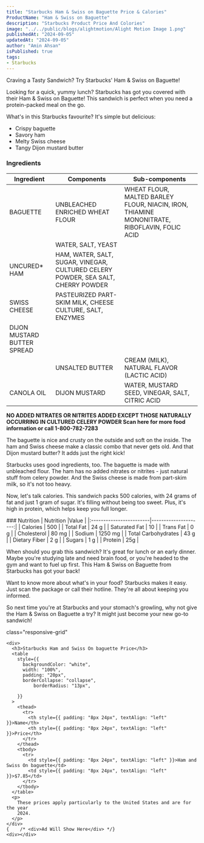 ```yaml
---
title: "Starbucks Ham & Swiss on Baguette Price & Calories"
ProductName: "Ham & Swiss on Baguette" 
description: "Starbucks Product Price And Colories"
image: "../../public/blogs/alightmotion/Alight Motion Image 1.png"
publishedAt: "2024-09-05"
updatedAt: "2024-09-05"
author: "Amin Ahsan"
isPublished: true
tags:
- Starbucks
---
```


Craving a Tasty Sandwich? Try Starbucks' Ham & Swiss on Baguette!

Looking for a quick, yummy lunch? Starbucks has got you covered with their Ham & Swiss on Baguette! This sandwich is perfect when you need a protein-packed meal on the go.

What's in this Starbucks favourite? It's simple but delicious:
- Crispy baguette
- Savory ham
- Melty Swiss cheese
- Tangy Dijon mustard butter


### Ingredients
| Ingredient      | Components        | Sub-components                          |
|-----------------|-------------------|-----------------------------------------|
| BAGUETTE        |UNBLEACHED ENRICHED WHEAT FLOUR|WHEAT FLOUR, MALTED BARLEY FLOUR, NIACIN, IRON, THIAMINE MONONITRATE, RIBOFLAVIN, FOLIC ACID|
|                 | WATER, SALT, YEAST|                                         |
|UNCURED* HAM     |HAM, WATER, SALT, SUGAR, VINEGAR, CULTURED CELERY POWDER, SEA SALT, CHERRY POWDER|                                         |
| SWISS CHEESE    | PASTEURIZED PART-SKIM MILK, CHEESE CULTURE, SALT, ENZYMES|                                         |
|DIJON MUSTARD BUTTER SPREAD|         |                                         |
|                 |UNSALTED BUTTER    |CREAM (MILK), NATURAL FLAVOR (LACTIC ACID)|
|CANOLA OIL       | DIJON MUSTARD     |WATER, MUSTARD SEED, VINEGAR, SALT, CITRIC ACID|
**NO ADDED NITRATES OR NITRITES ADDED EXCEPT THOSE NATURALLY OCCURRING IN CULTURED CELERY POWDER Scan here for more food information or call 1-800-782-7283**


The baguette is nice and crusty on the outside and soft on the inside. The ham and Swiss cheese make a classic combo that never gets old. And that Dijon mustard butter? It adds just the right kick!

Starbucks uses good ingredients, too. The baguette is made with unbleached flour. The ham has no added nitrates or nitrites - just natural stuff from celery powder. And the Swiss cheese is made from part-skim milk, so it's not too heavy.

Now, let's talk calories. This sandwich packs 500 calories, with 24 grams of fat and just 1 gram of sugar. It's filling without being too sweet. Plus, it's high in protein, which helps keep you full longer.

 <div className="table-container">
### Nutrition
    | Nutrition               |Value                 |  
    |:------------------------|---------------------:|
    | Calories                | 500                  |
    | Total Fat               | 24 g                 |
    | Saturated Fat           | 10                   |
    | Trans Fat               | 0 g                |
    | Cholesterol             | 80 mg                |
    | Sodium                  | 1250 mg               |
    | Total Carbohydrates     | 43 g                 |
    | Dietary Fiber           | 2 g                  |
    | Sugars                  | 1 g                  |
    | Protein                 | 25g                 |
  </div>

When should you grab this sandwich? It's great for lunch or an early dinner. Maybe you're studying late and need brain food, or you're headed to the gym and want to fuel up first. This Ham & Swiss on Baguette from Starbucks has got your back!

Want to know more about what's in your food? Starbucks makes it easy. Just scan the package or call their hotline. They're all about keeping you informed.

So next time you're at Starbucks and your stomach's growling, why not give the Ham & Swiss on Baguette a try? It might just become your new go-to sandwich!


   <style jsx>{`
  .table-container {
    overflow-x: auto;
    position: relative;
  }
  .table-container table {
    border-collapse: collapse;
    width: 30%;
  }
  .table-container th,
  .table-container td {
    border: 1px solid #ddd;
    padding: 2px;
    min-width: 30px;
    font-size: 11px;
  }
  .table-container th:first-child,
  .table-container td:first-child {
    position: sticky;
    left: 0;
    background-color: white;
    z-index: 1;
  }
  @media (max-width: 768px) {
    .table-container th:not(:first-child),
    .table-container td:not(:first-child) {
      min-width: 50px;
    }
  }
`}</style>



 <style jsx>{`
  @media (min-width: 768px) {
    .responsive-grid {
      display: grid;
      grid-template-columns: 1fr 1fr;
    }
  }
`}</style>

<div
  style={{
    backgroundColor: "#cee3de",
    borderLeft: "3px solid #0c7556",
   padding: "20px",
    paddingTop: "13px", // Add padding to the top
        display: "grid",
        height: "fit-content",
      }} 
      
  class="responsive-grid"

>
    <div>
      <h3>Starbucks Ham and Swiss On baguette Price</h3>
      <table
        style={{
          backgroundColor: "white",
          width: "100%",
          padding: "20px",
          borderCollapse: "collapse",
              borderRadius: "13px",
          
        }}
      >
        <thead>
          <tr>
            <th style={{ padding: "8px 24px", textAlign: "left" }}>Name</th>
            <th style={{ padding: "8px 24px", textAlign: "left" }}>Price</th>
          </tr>
        </thead>
        <tbody>
          <tr>
            <td style={{ padding: "8px 24px", textAlign: "left" }}>Ham and Swiss On baguette</td>
            <td style={{ padding: "8px 24px", textAlign: "left" }}>$7.85</td>
          </tr> 
        </tbody>
      </table>
      <p>
        These prices apply particularly to the United States and are for the year
        2024.
      </p>
    </div>
    {    /* <div>Ad Will Show Here</div> */}
    <div></div>
  </div>
